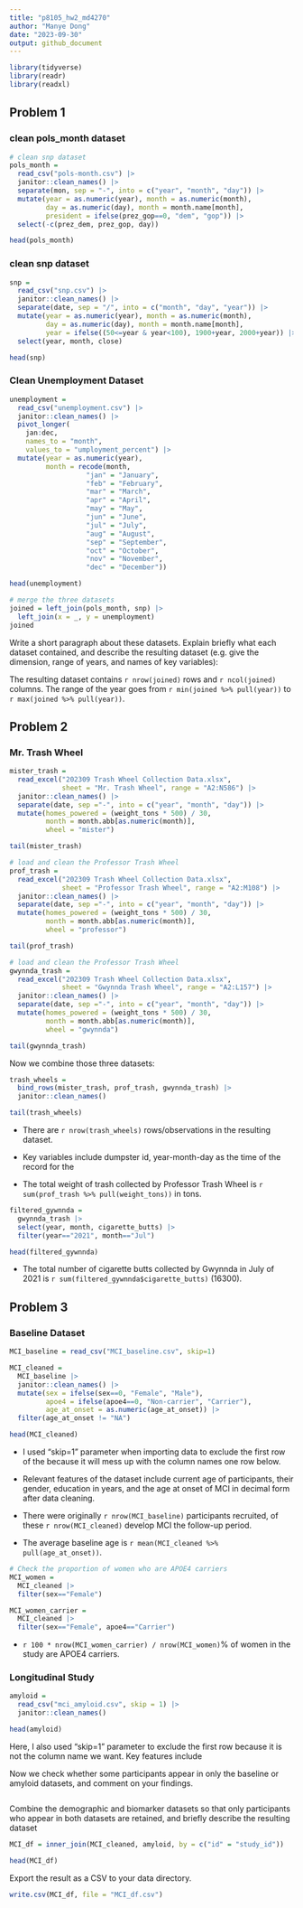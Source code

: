 ```yaml
---
title: "p8105_hw2_md4270"
author: "Manye Dong"
date: "2023-09-30"
output: github_document
---
```

```r
library(tidyverse)
library(readr)
library(readxl)
```

## Problem 1
### clean pols_month dataset
```r
# clean snp dataset
pols_month = 
  read_csv("pols-month.csv") |>
  janitor::clean_names() |>
  separate(mon, sep = "-", into = c("year", "month", "day")) |>
  mutate(year = as.numeric(year), month = as.numeric(month), 
         day = as.numeric(day), month = month.name[month],
         president = ifelse(prez_gop==0, "dem", "gop")) |>
  select(-c(prez_dem, prez_gop, day))

head(pols_month)
```

### clean snp dataset
```r
snp = 
  read_csv("snp.csv") |>
  janitor::clean_names() |>
  separate(date, sep = "/", into = c("month", "day", "year")) |>
  mutate(year = as.numeric(year), month = as.numeric(month), 
         day = as.numeric(day), month = month.name[month], 
         year = ifelse((50<=year & year<100), 1900+year, 2000+year)) |>
  select(year, month, close)

head(snp)
```
### Clean Unemployment Dataset
```r
unemployment = 
  read_csv("unemployment.csv") |>
  janitor::clean_names() |>
  pivot_longer(
    jan:dec,
    names_to = "month", 
    values_to = "umployment_percent") |>
  mutate(year = as.numeric(year), 
         month = recode(month, 
                   "jan" = "January", 
                   "feb" = "February", 
                   "mar" = "March", 
                   "apr" = "April", 
                   "may" = "May", 
                   "jun" = "June", 
                   "jul" = "July", 
                   "aug" = "August", 
                   "sep" = "September", 
                   "oct" = "October", 
                   "nov" = "November", 
                   "dec" = "December"))

head(unemployment)
```
```r
# merge the three datasets
joined = left_join(pols_month, snp) |>
  left_join(x = _, y = unemployment)
joined
```
Write a short paragraph about these datasets. Explain briefly what each dataset contained, and describe the resulting dataset (e.g. give the dimension, range of years, and names of key variables):

The resulting dataset contains `r nrow(joined)` rows and `r ncol(joined)` columns. The range of the year goes from `r min(joined %>% pull(year))` to `r max(joined %>% pull(year))`.


## Problem 2
### Mr. Trash Wheel
```r
mister_trash = 
  read_excel("202309 Trash Wheel Collection Data.xlsx", 
             sheet = "Mr. Trash Wheel", range = "A2:N586") |>
  janitor::clean_names() |>
  separate(date, sep ="-", into = c("year", "month", "day")) |>
  mutate(homes_powered = (weight_tons * 500) / 30, 
         month = month.abb[as.numeric(month)],
         wheel = "mister")

tail(mister_trash)
```
```r
# load and clean the Professor Trash Wheel
prof_trash = 
  read_excel("202309 Trash Wheel Collection Data.xlsx", 
             sheet = "Professor Trash Wheel", range = "A2:M108") |>
  janitor::clean_names() |>
  separate(date, sep ="-", into = c("year", "month", "day")) |>
  mutate(homes_powered = (weight_tons * 500) / 30, 
         month = month.abb[as.numeric(month)],
         wheel = "professor")

tail(prof_trash)
```
```r
# load and clean the Professor Trash Wheel
gwynnda_trash = 
  read_excel("202309 Trash Wheel Collection Data.xlsx", 
             sheet = "Gwynnda Trash Wheel", range = "A2:L157") |>
  janitor::clean_names() |>
  separate(date, sep ="-", into = c("year", "month", "day")) |>
  mutate(homes_powered = (weight_tons * 500) / 30, 
         month = month.abb[as.numeric(month)],
         wheel = "gwynnda")

tail(gwynnda_trash)
```
Now we combine those three datasets:
```r
trash_wheels =
  bind_rows(mister_trash, prof_trash, gwynnda_trash) |>
  janitor::clean_names()

tail(trash_wheels)
```
* There are `r nrow(trash_wheels)` rows/observations in the resulting dataset. 

* Key variables include dumpster id, year-month-day as the time of the record for the 

* The total weight of trash collected by Professor Trash Wheel is `r sum(prof_trash %>% pull(weight_tons))` in tons.

```r
filtered_gywnnda =  
  gwynnda_trash |>
  select(year, month, cigarette_butts) |>
  filter(year=="2021", month=="Jul")

head(filtered_gywnnda)
```
* The total number of cigarette butts collected by Gwynnda in July of 2021 is `r sum(filtered_gywnnda$cigarette_butts)` (16300).


## Problem 3
### Baseline Dataset
```r
MCI_baseline = read_csv("MCI_baseline.csv", skip=1)
```
```r
MCI_cleaned = 
  MCI_baseline |>
  janitor::clean_names() |>
  mutate(sex = ifelse(sex==0, "Female", "Male"), 
         apoe4 = ifelse(apoe4==0, "Non-carrier", "Carrier"),
         age_at_onset = as.numeric(age_at_onset)) |>
  filter(age_at_onset != "NA")

head(MCI_cleaned)
```

* I used "skip=1" parameter when importing data to exclude the first row of the because it will mess up with the column names one row below. 

* Relevant features of the dataset include current age of participants, their gender, education in years, and the age at onset of MCI in decimal form after data cleaning.

* There were originally `r nrow(MCI_baseline)` participants recruited, of these `r nrow(MCI_cleaned)` develop MCI the follow-up period. 

* The average baseline age is `r mean(MCI_cleaned %>% pull(age_at_onset))`.

```r
# Check the proportion of women who are APOE4 carriers
MCI_women = 
  MCI_cleaned |>
  filter(sex=="Female")

MCI_women_carrier = 
  MCI_cleaned |>
  filter(sex=="Female", apoe4=="Carrier")
```

* `r 100 * nrow(MCI_women_carrier) / nrow(MCI_women)`% of women in the study are APOE4 carriers.

### Longitudinal Study
```r
amyloid =
  read_csv("mci_amyloid.csv", skip = 1) |>
  janitor::clean_names()

head(amyloid)
```
Here, I also used "skip=1" parameter to exclude the first row because it is not the column name we want. Key features include 

Now we check whether some participants appear in only the baseline or amyloid datasets, and comment on your findings. 
```r

```

Combine the demographic and biomarker datasets so that only participants who appear in both datasets are retained, and briefly describe the resulting dataset
```r
MCI_df = inner_join(MCI_cleaned, amyloid, by = c("id" = "study_id"))

head(MCI_df)
```


Export the result as a CSV to your data directory.
```r
write.csv(MCI_df, file = "MCI_df.csv")
```

